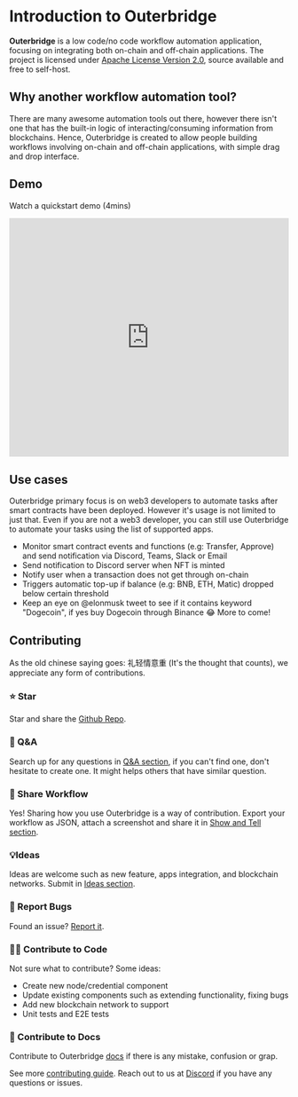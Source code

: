 
# Introduction to Outerbridge

**Outerbridge** is a low code/no code workflow automation application, focusing on integrating both on-chain and off-chain applications. The project is licensed under [Apache License Version 2.0](https://github.com/Outerbridgeio/Outerbridge/blob/master/LICENSE.md), source available and free to self-host.

## Why another workflow automation tool?
There are many awesome automation tools out there, however there isn't one that has the built-in logic of interacting/consuming information from blockchains. Hence, Outerbridge is created to allow people building workflows involving on-chain and off-chain applications, with simple drag and drop interface.

## Demo
Watch a quickstart demo (4mins)

<Bleed>
    <iframe
        width="100%"
        height="430"
        src="https://www.youtube.com/embed/x-AfrkKvZ4M"
        frameBorder="0"
        allow="accelerometer; autoplay; clipboard-write; encrypted-media; gyroscope; picture-in-picture"
        allowfullscreen
    ></iframe>
</Bleed>

## Use cases
Outerbridge primary focus is on web3 developers to automate tasks after smart contracts have been deployed. However it's usage is not limited to just that. Even if you are not a web3 developer, you can still use Outerbridge to automate your tasks using the list of supported apps.
- Monitor smart contract events and functions (e.g: Transfer, Approve) and send notification via Discord, Teams, Slack or Email
- Send notification to Discord server when NFT is minted
- Notify user when a transaction does not get through on-chain
- Triggers automatic top-up if balance (e.g: BNB, ETH, Matic) dropped below certain threshold
- Keep an eye on @elonmusk tweet to see if it contains keyword "Dogecoin", if yes buy Dogecoin through Binance 😂
More to come!

## Contributing
As the old chinese saying goes: 礼轻情意重 (It's the thought that counts), we appreciate any form of contributions.

### ⭐ Star

Star and share the [Github Repo](https://github.com/Outerbridgeio/Outerbridge).

### 🙋 Q&A

Search up for any questions in [Q&A section](https://github.com/Outerbridgeio/Outerbridge/discussions/categories/q-a), if you can't find one, don't hesitate to create one. It might helps others that have similar question.

### 🙌 Share Workflow

Yes! Sharing how you use Outerbridge is a way of contribution. Export your workflow as JSON, attach a screenshot and share it in [Show and Tell section](https://github.com/Outerbridgeio/Outerbridge/discussions/categories/show-and-tell). 

### 💡Ideas

Ideas are welcome such as new feature, apps integration, and blockchain networks. Submit in [Ideas section](https://github.com/Outerbridgeio/Outerbridge/discussions/categories/ideas).

### 🐞 Report Bugs

Found an issue? [Report it](https://github.com/Outerbridgeio/Outerbridge/issues/new/choose).

### 👨‍💻 Contribute to Code
Not sure what to contribute? Some ideas:

- Create new node/credential component
- Update existing components such as extending functionality, fixing bugs
- Add new blockchain network to support
- Unit tests and E2E tests

### 📖 Contribute to Docs

Contribute to Outerbridge [docs](https://github.com/Outerbridgeio/outerbridge-docs) if there is any mistake, confusion or grap.

See more [contributing guide](https://github.com/Outerbridgeio/Outerbridge/blob/master/CONTRIBUTING.md). Reach out to us at [Discord](https://discord.gg/Y9VE4ykPDJ) if you have any questions or issues.
